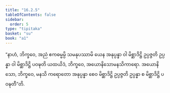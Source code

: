 ```yaml
---
title: "16.2.5"
tableOfContents: false
sidebar:
  order: 5
type: "tipitaka"
basket: "su"
book: "a1"
---
```



<DynamicBreadcrumb />

<Division number="302" book="a1" e="ch" v="15" p="33">

<Paragraph number="390" book="a1">
“နာဟံ, ဘိက္ခဝေ, အညံ ဧကဓမ္မမ္ပိ သမနုပဿာမိ ယေန အနုပ္ပန္နာ ဝါ မိစ္ဆာဒိဋ္ဌိ ဥပ္ပဇ္ဇတိ ဥပ္ပန္နာ ဝါ မိစ္ဆာဒိဋ္ဌိ ပဝဍ္ဎတိ ယထယိဒံ, ဘိက္ခဝေ, အယောနိသောမနသိကာရော. အယောနိသော, ဘိက္ခဝေ, မနသိ ကရောတော အနုပ္ပန္နာ စေဝ မိစ္ဆာဒိဋ္ဌိ ဥပ္ပဇ္ဇတိ ဥပ္ပန္နာ စ မိစ္ဆာဒိဋ္ဌိ ပဝဍ္ဎတီ”တိ.
</Paragraph>
</Division>